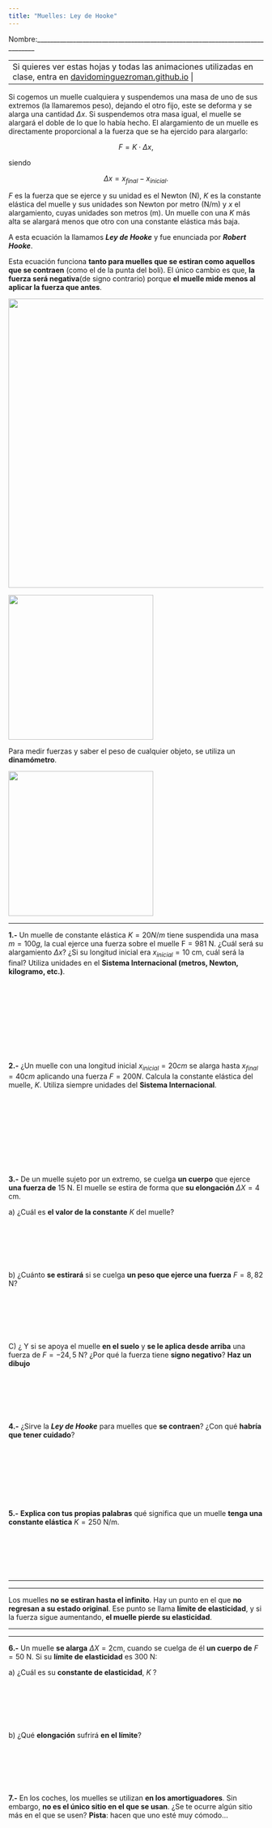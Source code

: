 ```yaml
---
title: "Muelles: Ley de Hooke"
---
```


Nombre:\_\_\_\_\_\_\_\_\_\_\_\_\_\_\_\_\_\_\_\_\_\_\_\_\_\_\_\_\_\_\_\_\_\_\_\_\_\_\_\_\_\_\_\_\_\_\_\_\_\_\_\_\_\_\_\_\_\_\_\_\_\_\_\_\_\_\_\_\_\_\_\_\_\_\_\_\_\_

|                                                                                                                                                                          |
|------------------------------------------------------------------------|
| Si quieres ver estas hojas y todas las animaciones utilizadas en clase, entra en [davidominguezroman.github.io](https://davidominguezroman.github.io/fichas-fuerzas/) \| |

Si cogemos un muelle cualquiera y suspendemos una masa de uno de sus extremos (la llamaremos peso), dejando el otro fijo, este se deforma y se alarga una cantidad $\Delta x$. Si suspendemos otra masa igual, el muelle se alargará el doble de lo que lo había hecho. El alargamiento de un muelle es directamente proporcional a la fuerza que se ha ejercido para alargarlo:

$$
F = K \cdot \Delta x,
$$

siendo

$$
\Delta x = x_{final} - x_{inicial}.
$$

$F$ es la fuerza que se ejerce y su unidad es el Newton (N), $K$ es la constante elástica del muelle y sus unidades son Newton por metro (N/m) y $x$ el alargamiento, cuyas unidades son metros (m). Un muelle con una $K$ más alta se alargará menos que otro con una constante elástica más baja.

A esta ecuación la llamamos ***Ley de Hooke*** y fue enunciada por ***Robert Hooke***.

Esta ecuación funciona **tanto para muelles que se estiran como aquellos que se contraen** (como el de la punta del boli). El único cambio es que, **la fuerza será negativa**(de signo contrario) porque **el muelle mide menos al aplicar la fuerza que antes**.

![](./pictures/Screen%20Shot%202017-06-01%20at%2012.46.01%20PM.png){fig-align="center" width="571"}

![](./pictures/Untitled%201.png){fig-align="center" width="286"}

Para medir fuerzas y saber el peso de cualquier objeto, se utiliza un **dinamómetro**.

![](./pictures/dinamometro.png){fig-align="center" width="286"}

------------------------------------------------------------------------

**1.-** Un muelle de constante elástica $K=20N/m$ tiene suspendida una masa $m=100g$, la cual ejerce una fuerza sobre el muelle $\text{F}=981 \text{ N}$. ¿Cuál será su alargamiento $\Delta x$? ¿Si su longitud inicial era $x_{inicial}=10 \text{ cm}$, cuál será la final? Utiliza unidades en el **Sistema Internacional (metros, Newton, kilogramo, etc.)**.

<br>

<br>

<br>

<br>

<br>

**2.-** ¿Un muelle con una longitud inicial $x_{inicial}=20cm$ se alarga hasta $x_{final}=40cm$ aplicando una fuerza $F=200N$. Calcula la constante elástica del muelle, $K$. Utiliza siempre unidades del **Sistema Internacional**.

<br>

<br>

<br>

<br>

<br>

**3.-** De un muelle sujeto por un extremo, se cuelga **un cuerpo** que ejerce **una fuerza de** $15$ N. El muelle se estira de forma que **su elongación** $\Delta X = 4$ cm.

a\) ¿Cuál es **el valor de la constante** $K$ del muelle?

<br>

<br>

<br>

b\) ¿Cuánto **se estirará** si se cuelga **un peso que ejerce una fuerza** $F = 8,82$ N?

<br>

<br>

<br>

C\) ¿ Y si se apoya el muelle **en el suelo** y **se le aplica desde arriba** una fuerza de $F = -24,5$ N? ¿Por qué la fuerza tiene **signo negativo**? **Haz un dibujo**

<br>

<br>

<br>

**4.-** ¿Sirve la ***Ley de Hooke*** para muelles que **se contraen**? ¿Con qué **habría que tener cuidado**?

<br>

<br>

<br>

<br>

**5.-** **Explica con tus propias palabras** qué significa que un muelle **tenga una constante elástica** $K = 250$ N/m.

<br>

<br>

<br>

------------------------------------------------------------------------

------------------------------------------------------------------------

Los muelles **no se estiran hasta el infinito**. Hay un punto en el que **no regresan a su estado original**. Ese punto se llama **límite de elasticidad**, y si la fuerza sigue aumentando, **el muelle pierde su elasticidad**.

------------------------------------------------------------------------

------------------------------------------------------------------------

**6.-** Un muelle **se alarga** $\Delta X = 2$cm, cuando se cuelga de él **un cuerpo de** $F= 50$ N. Si su **límite de elasticidad** es $300$ N:

a\) ¿Cuál es su **constante de elasticidad**, $K$ ?

<br>

<br>

<br>

b\) ¿Qué **elongación** sufrirá **en el límite**?

<br>

<br>

<br>

**7.-** En los coches, los muelles se utilizan **en los amortiguadores**. Sin embargo, **no es el único sitio en el que se usan**. ¿Se te ocurre algún sitio más en el que se usen? **Pista**: hacen que uno esté muy cómodo...

<br>
<br>
<br>
